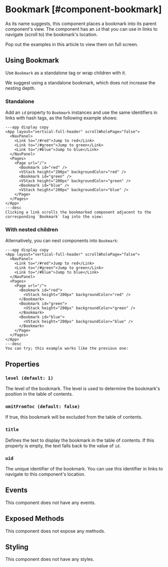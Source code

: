 # Bookmark [#component-bookmark]

As its name suggests, this component places a bookmark into its parent component's view. The component has an `id` that you can use in links to navigate (scroll to) the bookmark's location.

<Callout type="info" emoji="💡">
Pop out the examples in this article to view them on full screen.
</Callout>

## Using Bookmark

Use `Bookmark` as a standalone tag or wrap children with it.

<Callout type="info" emoji="💡">
We suggest using a standalone bookmark, which does not increase the nesting depth.
</Callout>

### Standalone

Add an `id` property to `Bookmark` instances and use the same identifiers in links with hash tags, as the following example shows:

```xmlui-pg copy display height="300px" name="Example: standalone Bookmark"
---app display copy 
<App layout="vertical-full-header" scrollWholePage="false">
  <NavPanel>
    <Link to="/#red">Jump to red</Link>
    <Link to="/#green">Jump to green</Link>
    <Link to="/#blue">Jump to blue</Link>
  </NavPanel>
  <Pages>
    <Page url="/">
      <Bookmark id="red" />
      <VStack height="200px" backgroundColor="red" />
      <Bookmark id="green" />
      <VStack height="200px" backgroundColor="green" />
      <Bookmark id="blue" />
      <VStack height="200px" backgroundColor="blue" />
    </Page>
  </Pages>
</App>
---desc
Clicking a link scrolls the bookmarked component adjacent to the corresponding `Bookmark` tag into the view:
```

### With nested children

Alternatively, you can nest components into `Bookmark`:

```xmlui-pg copy display height="300px" name="Example: Bookmark with nested children"
---app display copy
<App layout="vertical-full-header" scrollWholePage="false">
  <NavPanel>
    <Link to="/#red">Jump to red</Link>
    <Link to="/#green">Jump to green</Link>
    <Link to="/#blue">Jump to blue</Link>
  </NavPanel>
  <Pages>
    <Page url="/">
      <Bookmark id="red">
        <VStack height="200px" backgroundColor="red" />
      </Bookmark>
      <Bookmark id="green">
        <VStack height="200px" backgroundColor="green" />
      </Bookmark>
      <Bookmark id="blue">
        <VStack height="200px" backgroundColor="blue" />
      </Bookmark>
    </Page>
  </Pages>
</App>
---desc
You can try; this example works like the previous one:
```

## Properties

### `level (default: 1)`

The level of the bookmark. The level is used to determine the bookmark's position in the table of contents.

### `omitFromToc (default: false)`

If true, this bookmark will be excluded from the table of contents.

### `title`

Defines the text to display the bookmark in the table of contents. If this property is empty, the text falls back to the value of `id`.

### `uid`

The unique identifier of the bookmark. You can use this identifier in links to navigate to this component's location.

## Events

This component does not have any events.

## Exposed Methods

This component does not expose any methods.

## Styling

This component does not have any styles.
